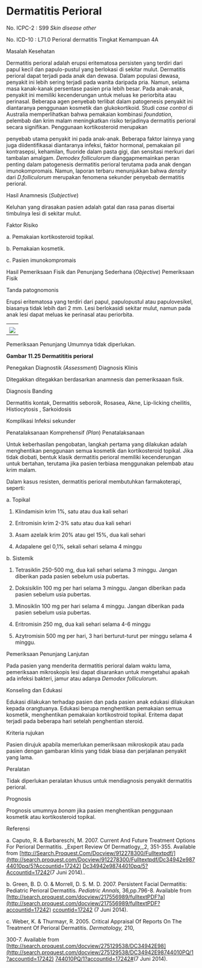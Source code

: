 # Dermatitis Perioral

No. ICPC-2 : S99 _Skin disease other_

No. ICD-10 : L71.0 Perioral dermatitis Tingkat Kemampuan 4A

Masalah Kesehatan

Dermatitis perioral adalah erupsi eritematosa persisten yang terdiri dari papul kecil dan papulo-pustul yang berlokasi di sekitar mulut. Dermatitis perioral dapat terjadi pada anak dan dewasa. Dalam populasi dewasa, penyakit ini lebih sering terjadi pada wanita daripada pria. Namun, selama masa kanak-kanak persentase pasien pria lebih besar. Pada anak-anak, penyakit ini memiliki kecenderungan untuk meluas ke periorbita atau perinasal. Beberapa agen penyebab terlibat dalam patogenesis penyakit ini diantaranya penggunaan kosmetik dan glukokortikoid. Studi _case control_ di Australia memperlihatkan bahwa pemakaian kombinasi _foundation_, pelembab dan krim malam meningkatkan risiko terjadinya dermatitis perioral secara signifikan. Penggunaan kortikosteroid merupakan

 

penyebab utama penyakit ini pada anak-anak. Beberapa faktor lainnya yang juga diidentifikasai diantaranya infeksi, faktor hormonal, pemakaian pil kontrasepsi, kehamilan, fluoride dalam pasta gigi, dan sensitasi merkuri dari tambalan amalgam. _Demodex folliculorum_ dianggapmemainkan peran penting dalam patogenesis dermatitis perioral terutama pada anak dengan imunokompromais. Namun, laporan terbaru menunjukkan bahwa _density_ dari _D.folliculorum_ merupakan fenomena sekunder penyebab dermatitis perioral.

Hasil Anamnesis (_Subjective_)

Keluhan yang dirasakan pasien adalah gatal dan rasa panas disertai timbulnya lesi di sekitar mulut.

Faktor Risiko

a. Pemakaian kortikosteroid topikal.

b. Pemakaian kosmetik.

c. Pasien imunokompromais

Hasil Pemeriksaan Fisik dan Penunjang Sederhana (_Objective_) Pemeriksaan Fisik

Tanda patognomonis

Erupsi eritematosa yang terdiri dari papul, papulopustul atau papulovesikel, biasanya tidak lebih dari 2 mm. Lesi berlokasidi sekitar mulut, namun pada anak lesi dapat meluas ke perinasal atau periorbita.

| |
| --- |
| |
| ![](/1186/image163.jpg) |

 
Pemeriksaan Penunjang Umumnya tidak diperlukan.

**Gambar 11.25 Dermatititis perioral**

Penegakan Diagnostik _(Assessment_) Diagnosis Klinis

Ditegakkan ditegakkan berdasarkan anamnesis dan pemeriksaaan fisik.

Diagnosis Banding

Dermatitis kontak, Dermatitis seboroik, Rosasea, Akne, Lip-licking cheilitis, Histiocytosis , Sarkoidosis

Komplikasi Infeksi sekunder

Penatalaksanaan Komprehensif _(Plan_) Penatalaksanaan

Untuk keberhasilan pengobatan, langkah pertama yang dilakukan adalah menghentikan penggunaan semua kosmetik dan kortikosteroid topikal. Jika tidak diobati, bentuk klasik dermatitis perioral memiliki kecenderungan untuk bertahan, terutama jika pasien terbiasa menggunakan pelembab atau krim malam.

Dalam kasus resisten, dermatitis perioral membutuhkan farmakoterapi, seperti:

a. Topikal

1) Klindamisin krim 1%, satu atau dua kali sehari

2) Eritromisin krim 2-3% satu atau dua kali sehari

3) Asam azelaik krim 20% atau gel 15%, dua kali sehari

4) Adapalene gel 0,1%, sekali sehari selama 4 minggu

b. Sistemik

1) Tetrasiklin 250-500 mg, dua kali sehari selama 3 minggu. Jangan diberikan pada pasien sebelum usia pubertas.

2) Doksisiklin 100 mg per hari selama 3 minggu. Jangan diberikan pada pasien sebelum usia pubertas.

3) Minosiklin 100 mg per hari selama 4 minggu. Jangan diberikan pada pasien sebelum usia pubertas.

4) Eritromisin 250 mg, dua kali sehari selama 4-6 minggu

5) Azytromisin 500 mg per hari, 3 hari berturut-turut per minggu selama 4 minggu.

Pemeriksaan Penunjang Lanjutan

 

Pada pasien yang menderita dermatitis perioral dalam waktu lama, pemeriksaan mikroskopis lesi dapat disarankan untuk mengetahui apakah ada infeksi bakteri, jamur atau adanya _Demodex folliculorum_.

Konseling dan Edukasi

Edukasi dilakukan terhadap pasien dan pada pasien anak edukasi dilakukan kepada orangtuanya. Edukasi berupa menghentikan pemakaian semua kosmetik, menghentikan pemakaian kortikostroid topikal. Eritema dapat terjadi pada beberapa hari setelah penghentian steroid.

Kriteria rujukan

Pasien dirujuk apabila memerlukan pemeriksaan mikroskopik atau pada pasien dengan gambaran klinis yang tidak biasa dan perjalanan penyakit yang lama.

Peralatan

Tidak diperlukan peralatan khusus untuk mendiagnosis penyakit dermatitis perioral.

Prognosis

Prognosis umumnya _bonam_ jika pasien menghentikan penggunaan kosmetik atau kortikosteroid topikal.

Referensi

a. Caputo, R. & Barbareschi, M. 2007. Current And Future Treatment Options For Perioral Dermatitis. _Expert Review Of Dermatlogy,_2, 351-355. Available from [http://Search.Proquest.Com/Docview/912278300/Fulltextpdf/](http://search.proquest.com/Docview/912278300/Fulltextpdf/Dc34942e98744010pq/5?Accountid=17242) [Dc34942e98744010pq/5?Accountid=17242](http://search.proquest.com/Docview/912278300/Fulltextpdf/Dc34942e98744010pq/5?Accountid=17242)(7 Juni 2014)..

b. Green, B. D. O. & Morrell, D. S. M. D. 2007. Persistent Facial Dermatitis: Pediatric Perioral Dermatitis. _Pediatric Annals,_ 36,pp.796-8. Available from [http://search.proquest.com/docview/217556989/fulltextPDF?a](http://search.proquest.com/docview/217556989/fulltextPDF?accountid=17242) [ccountid=17242](http://search.proquest.com/docview/217556989/fulltextPDF?accountid=17242) (7 Juni 2014).

c. Weber, K. & Thurmayr, R. 2005. Critical Appraisal Of Reports On The Treatment Of Perioral Dermatitis. _Dermatology,_ 210,

 

300-7. Available from [http://search.proquest.com/docview/275129538/DC34942E98](http://search.proquest.com/docview/275129538/DC34942E98744010PQ/1?accountid=17242) [744010PQ/1?accountid=17242#](http://search.proquest.com/docview/275129538/DC34942E98744010PQ/1?accountid=17242)(7 Juni 2014).
